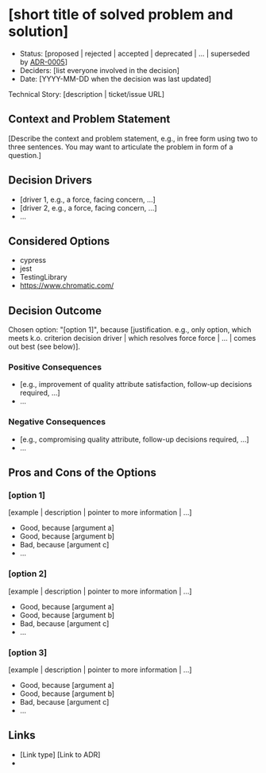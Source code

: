 
# [short title of solved problem and solution]

* Status: [proposed | rejected | accepted | deprecated | … | superseded by [ADR-0005](0005-example.md)] 
* Deciders: [list everyone involved in the decision] 
* Date: [YYYY-MM-DD when the decision was last updated] 

Technical Story: [description | ticket/issue URL] 

## Context and Problem Statement

[Describe the context and problem statement, e.g., in free form using two to three sentences. You may want to articulate the problem in form of a question.]

## Decision Drivers 

* [driver 1, e.g., a force, facing concern, …]
* [driver 2, e.g., a force, facing concern, …]
* … 

## Considered Options

* cypress
* jest
* TestingLibrary
* https://www.chromatic.com/

## Decision Outcome

Chosen option: "[option 1]", because [justification. e.g., only option, which meets k.o. criterion decision driver | which resolves force force | … | comes out best (see below)].

### Positive Consequences 

* [e.g., improvement of quality attribute satisfaction, follow-up decisions required, …]
* …

### Negative Consequences 

* [e.g., compromising quality attribute, follow-up decisions required, …]
* …

## Pros and Cons of the Options 

### [option 1]

[example | description | pointer to more information | …] 

* Good, because [argument a]
* Good, because [argument b]
* Bad, because [argument c]
* … 

### [option 2]

[example | description | pointer to more information | …] 

* Good, because [argument a]
* Good, because [argument b]
* Bad, because [argument c]
* … 

### [option 3]

[example | description | pointer to more information | …] 

* Good, because [argument a]
* Good, because [argument b]
* Bad, because [argument c]
* … 

## Links 

* [Link type] [Link to ADR]
*